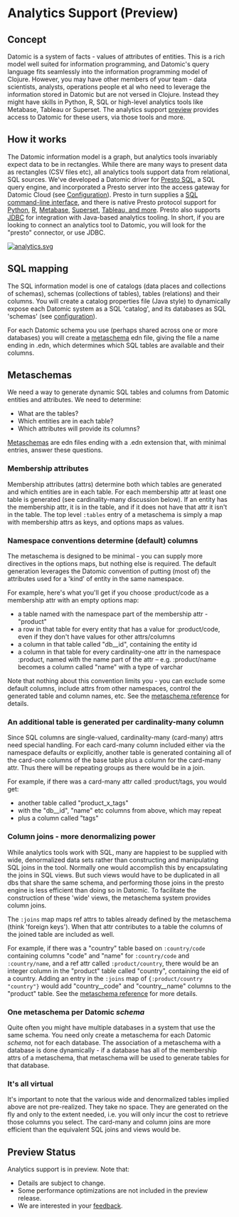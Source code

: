 Analytics Support (Preview)
===========================

Concept
-------

Datomic is a system of facts - values of attributes of entities. This is a rich model well suited for information programming, and Datomic's query language fits seamlessly into the information programming model of Clojure. However, you may have other members of your team - data scientists, analysts, operations people et al who need to leverage the information stored in Datomic but are not versed in Clojure. Instead they might have skills in Python, R, SQL or high-level analytics tools like Metabase, Tableau or Superset. The analytics support [preview](#preview) provides access to Datomic for these users, via those tools and more.





How it works
------------

The Datomic information model is a graph, but analytics tools invariably expect data to be in rectangles. While there are many ways to present data as rectangles (CSV files etc), all analytics tools support data from relational, SQL sources. We've developed a Datomic driver for [Presto SQL](https://trino.io/), a SQL query engine, and incorporated a Presto server into the access gateway for Datomic Cloud (see [Configuration](analytics-configuring.html)). Presto in turn supplies a [SQL command-line interface](analytics-cli.html), and there is native Presto protocol support for [Python](analytics-python.html), [R](analytics-R.html), [Metabase](analytics-metabase.html), [Superset](analytics-superset.html), [Tableau, and more](analytics-other.html). Presto also supports [JDBC](analytics-jdbc.html) for integration with Java-based analytics tooling. In short, if you are looking to connect an analytics tool to Datomic, you will look for the "presto" connector, or use JDBC.

[![analytics.svg](../images/analytics.svg)](../images/analytics.svg)







SQL mapping
-----------

The SQL information model is one of catalogs (data places and collections of schemas), schemas (collections of tables), tables (relations) and their columns. You will create a catalog properties file (Java style) to dynamically expose each Datomic system as a SQL 'catalog', and its databases as SQL 'schemas' (see [configuration](analytics-configuring.html)).

For each Datomic schema you use (perhaps shared across one or more databases) you will create a [metaschema](analytics-metaschema.html) edn file, giving the file a name ending in .edn, which determines which SQL tables are available and their columns.





Metaschemas
-----------

We need a way to generate dynamic SQL tables and columns from Datomic entities and attributes. We need to determine:

- What are the tables?
- Which entities are in each table?
- Which attributes will provide its columns?

[Metaschemas](analytics-metaschema.html) are edn files ending with a .edn extension that, with minimal entries, answer these questions.



### Membership attributes

Membership attributes (attrs) determine both which tables are generated and which entities are in each table. For each membership attr at least one table is generated (see cardinality-many discussion below). If an entity has the membership attr, it is in the table, and if it does not have that attr it isn't in the table. The top level `:tables` entry of a metaschema is simply a map with membership attrs as keys, and options maps as values.





### Namespace conventions determine (default) columns

The metaschema is designed to be minimal - you can supply more directives in the options maps, but nothing else is required. The default generation leverages the Datomic convention of putting (most of) the attributes used for a 'kind' of entity in the same namespace.

For example, here's what you'll get if you choose :product/code as a membership attr with an empty options map:

- a table named with the namespace part of the membership attr - "product"
- a row in that table for every entity that has a value for :product/code, even if they don't have values for other attrs/columns
- a column in that table called "db\_\_id", containing the entity id
- a column in that table for every cardinality-one attr in the namespace :product, named with the name part of the attr – e.g. :product/name becomes a column called "name" with a type of varchar

Note that nothing about this convention limits you - you can exclude some default columns, include attrs from other namespaces, control the generated table and column names, etc. See the [metaschema reference](analytics-metaschema.html) for details.





### An additional table is generated per cardinality-many column

Since SQL columns are single-valued, cardinality-many (card-many) attrs need special handling. For each card-many column included either via the namespace defaults or explicitly, another table is generated containing all of the card-one columns of the base table plus a column for the card-many attr. Thus there will be repeating groups as there would be in a join.

For example, if there was a card-many attr called :product/tags, you would get:

- another table called "product\_x\_tags"
- with the "db\_\_id", "name" etc columns from above, which may repeat
- plus a column called "tags"





### Column joins - more denormalizing power

While analytics tools work with SQL, many are happiest to be supplied with wide, denormalized data sets rather than constructing and manipulating SQL joins in the tool. Normally one would accomplish this by encapsulating the joins in SQL views. But such views would have to be duplicated in all dbs that share the same schema, and performing those joins in the presto engine is less efficient than doing so in Datomic. To facilitate the construction of these 'wide' views, the metaschema system provides column joins.

The `:joins` map maps ref attrs to tables already defined by the metaschema (think 'foreign keys'). When that attr contributes to a table the columns of the joined table are included as well.

For example, if there was a "country" table based on `:country/code` containing columns "code" and "name" for `:country/code` and `:country/name`, and a ref attr called `:product/country`, there would be an integer column in the "product" table called "country", containing the eid of a country. Adding an entry in the `:joins` map of `{:product/country "country"}` would add "country\_\_code" and "country\_\_name" columns to the "product" table. See the [metaschema reference](analytics-metaschema.html) for more details.





### One metaschema per Datomic *schema*

Quite often you might have multiple databases in a system that use the same schema. You need only create a metaschema for each Datomic *schema*, not for each database. The association of a metaschema with a database is done dynamically - if a database has all of the membership attrs of a metaschema, that metaschema will be used to generate tables for that database.





### It's all virtual

It's important to note that the various wide and denormalized tables implied above are not pre-realized. They take no space. They are generated on the fly and only to the extent needed, i.e. you will only incur the cost to retrieve those columns you select. The card-many and column joins are more efficient than the equivalent SQL joins and views would be.







Preview Status
--------------

Analytics support is in preview. Note that:

- Details are subject to change.
- Some performance optimizations are not included in the preview release.
- We are interested in your [feedback](https://ask.datomic.com).